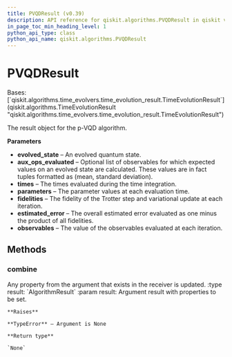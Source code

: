 ```yaml
---
title: PVQDResult (v0.39)
description: API reference for qiskit.algorithms.PVQDResult in qiskit v0.39
in_page_toc_min_heading_level: 1
python_api_type: class
python_api_name: qiskit.algorithms.PVQDResult
---
```


# PVQDResult

<Class id="qiskit.algorithms.PVQDResult" isDedicatedPage={true} github="https://github.com/qiskit/qiskit/tree/stable/0.22/qiskit/algorithms/time_evolvers/pvqd/pvqd_result.py" signature="PVQDResult(evolved_state, aux_ops_evaluated=None, times=None, parameters=None, fidelities=None, estimated_error=None, observables=None)" modifiers="class">
  Bases: [`qiskit.algorithms.time_evolvers.time_evolution_result.TimeEvolutionResult`](qiskit.algorithms.TimeEvolutionResult "qiskit.algorithms.time_evolvers.time_evolution_result.TimeEvolutionResult")

  The result object for the p-VQD algorithm.

  **Parameters**

  *   **evolved\_state** – An evolved quantum state.
  *   **aux\_ops\_evaluated** – Optional list of observables for which expected values on an evolved state are calculated. These values are in fact tuples formatted as (mean, standard deviation).
  *   **times** – The times evaluated during the time integration.
  *   **parameters** – The parameter values at each evaluation time.
  *   **fidelities** – The fidelity of the Trotter step and variational update at each iteration.
  *   **estimated\_error** – The overall estimated error evaluated as one minus the product of all fidelities.
  *   **observables** – The value of the observables evaluated at each iteration.

  ## Methods

  <span id="qiskit-algorithms-pvqdresult-combine" />

  ### combine

  <Function id="qiskit.algorithms.PVQDResult.combine" signature="PVQDResult.combine(result)">
    Any property from the argument that exists in the receiver is updated. :type result: `AlgorithmResult` :param result: Argument result with properties to be set.

    **Raises**

    **TypeError** – Argument is None

    **Return type**

    `None`
  </Function>
</Class>


